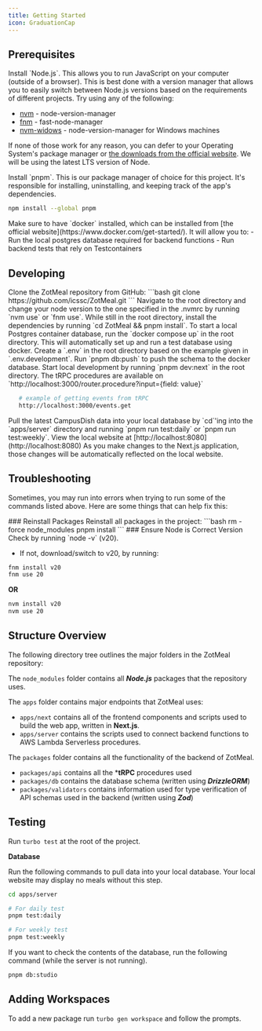 ```yaml
---
title: Getting Started
icon: GraduationCap
---
```



## Prerequisites

<Steps>
<Step>
Install `Node.js`. This allows you to run JavaScript on your computer (outside of a browser).
This is best done with a version manager that allows you to easily switch between
Node.js versions based on the requirements of different projects.
Try using any of the following:

- [nvm](https://github.com/nvm-sh/nvm) - node-version-manager
- [fnm](https://github.com/Schniz/fnm) - fast-node-manager
- [nvm-widows](https://github.com/coreybufler/nvm-windows) - node-version-manager for Windows machines

If none of those work for any reason, you can defer to your Operating System's
package manager or [the downloads from the official website](https://nodejs.org/en/download).
We will be using the latest LTS version of Node.
</Step>

<Step>
Install `pnpm`. This is our package manager of choice for this project.
It's responsible for installing, uninstalling, and keeping track of the app's dependencies.

```bash
npm install --global pnpm
```
</Step>

<Step>
Make sure to have `docker` installed, which can be installed from [the official website](https://www.docker.com/get-started/). It will allow you to:
 - Run the local postgres database required for backend functions
 - Run backend tests that rely on Testcontainers
</Step>
</Steps>

## Developing

<Steps>
<Step>
Clone the ZotMeal repository from GitHub:
```bash
git clone https://github.com/icssc/ZotMeal.git
```
</Step>

<Step>
Navigate to the root directory and change your node version to the one specified in the .nvmrc by running `nvm use` or `fnm use`.
</Step>
   
<Step>
While still in the root directory, install the dependencies by running `cd ZotMeal && pnpm install`.
</Step>

<Step>
To start a local Postgres container database, run the `docker compose up` in the root directory. This will automatically set up and run a test database using docker.
</Step>

<Step>
Create a `.env` in the root directory based on the example given in `.env.development`.
</Step>

<Step>
Run `pnpm db:push` to push the schema to the docker database.
</Step>

<Step>
Start local development by running `pnpm dev:next` in the root directory.
The tRPC procedures are available on `http://localhost:3000/router.procedure?input={field: value}`

```sh
   # example of getting events from tRPC
   http://localhost:3000/events.get
```
</Step>

<Step>
Pull the latest CampusDish data into your local database by `cd`'ing into the `apps/server` directory and running `pnpm run test:daily` or `pnpm run test:weekly`.
</Step>

<Step>
View the local website at [http://localhost:8080](http://localhost:8080) 
As you make changes to the Next.js application, those changes will be automatically
reflected on the local website.
</Step>
</Steps>


## Troubleshooting

Sometimes, you may run into errors when trying to run some of the commands listed above. Here are some things that can help fix this:

<Steps>
<Step>
### Reinstall Packages
Reinstall all packages in the project:
```bash
rm -force node_modules
pnpm install
```
</Step>


<Step>
### Ensure Node is Correct Version
Check by running `node -v` (v20).

- If not, download/switch to v20, by running:
```bash
fnm install v20
fnm use 20
```
**OR**
```bash
nvm install v20
nvm use 20
```
</Step>
</Steps>

## Structure Overview

The following directory tree outlines the major folders in the ZotMeal repository:

<Files>
<Folder name="ZotMeal" defaultOpen>
<Folder name="node_modules" />
   <Folder name="apps" defaultOpen>
      <Folder name="next" />
      <Folder name="server" />
   </Folder>
 <Folder name="packages" defaultOpen>
    <Folder name="api" />
    <Folder name="db" />
    <Folder name="validators" />
   <File name="package.json" />
 </Folder>
</Folder>
</Files>

The `node_modules` folder contains all ***Node.js*** packages that the repository uses.

The `apps` folder contains major endpoints that ZotMeal uses:
- `apps/next` contains all of the frontend components and scripts used to build the web app, written in **Next.js**.
- `apps/server` contains the scripts used to connect backend functions to AWS Lambda Serverless procedures.

The `packages` folder contains all the functionality of the backend of ZotMeal.
- `packages/api` contains all the ***tRPC** procedures used
- `packages/db` contains the database schema (written using ***DrizzleORM***)
- `packages/validators` contains information used for type verification of API schemas used in the backend (written using ***Zod***)

## Testing

Run `turbo test` at the root of the project.

**Database**

Run the following commands to pull data into your local database. Your local website may display no meals without this step.

```sh
cd apps/server

# For daily test
pnpm test:daily

# For weekly test
pnpm test:weekly
```

If you want to check the contents of the database, run the following command (while the server is not running).

```sh
pnpm db:studio
```

## Adding Workspaces

To add a new package run `turbo gen workspace` and follow the prompts.